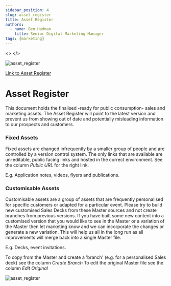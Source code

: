 ```yaml
---
sidebar_position: 4
slug: asset_register
title: Asset Register
authors:
  - name: Ben Hadman
    title: Senior Digital Marketing Manager
tags: [marketing]
---
```

<>
  <meta content="Sales and Marketing Asset Register" property="og:title" />
  <meta
    content="This document holds the finalised, ready for public consumption sales and marketing assets.."
    property="og:description"
  />
  <meta
    property="og:image"
    content="https://imgproxy-us-east-2-new.icons8.com/HPrI-6jgzNXQmFaai8wfocTPe9udfMeKx6D06EbTYtU/rs:fit:256:192/czM6Ly9pY29uczgu/b3VjaC1wcm9kLmFz/c2V0cy9zdmcvNjkv/ZjU1NTVmMjktOGI1/OS00OWQ2LWIxNzQt/ZWI3NmI3M2U3MzBj/LnN2Zw.png/download?filename=urban-woman-with-laptop-on-her-lap-shares-documents-with-cloud-storage.png"
  />
  <meta name="twitter:label1" content="Written by" />
  <meta name="twitter:data1" content="Ben Hadman" />
</>


![asset_register](https://res.cloudinary.com/df4tgmvzg/image/upload/v1685088649/asset_reg_auhfqd.png)

[Link to Asset Register](https://docs.google.com/spreadsheets/d/1203h5lg9okgDQaSqBJCMiNCaxUPnSv6WQC-AGJ_CoJo/edit#gid=0)

# Asset Register

This document holds the finalised -ready for public consumption- sales and marketing assets.
The Asset Register will point to the latest version and prevent us from showing out of date and potentially misleading information to our prospects and customers.

### Fixed Assets
Fixed assets are changed infrequently by a smaller group of people and are controlled by a version control system.
The only links that are available are un-editable, public facing links and hosted in the correct environment.
See the column *Public URL* for the right link.

E.g. Application notes, videos, flyers and publications.

### Customisable Assets
Customisable assets are a group of assets that are frequently personalised for specific customers or adapted for a particular event.
Please try to build new customised Sales Decks from these Master sources and not create branches from previous versions.
If you have built some new content into a customised version that you would like to see in the Master or a variation of the Master then let marketing know and we can incorporate the changes or generate a new variation. This will help us all in the long run as all improvements will merge back into a single Master file.

E.g. Decks, event invitations.

To copy from the Master and create a 'branch' (e.g. for a personalised Sales deck) see the column *Create Branch*
To edit the original Master file see the column *Edit Original*

![asset_register](https://res.cloudinary.com/df4tgmvzg/image/upload/v1685088649/asset_reg_auhfqd.png)
